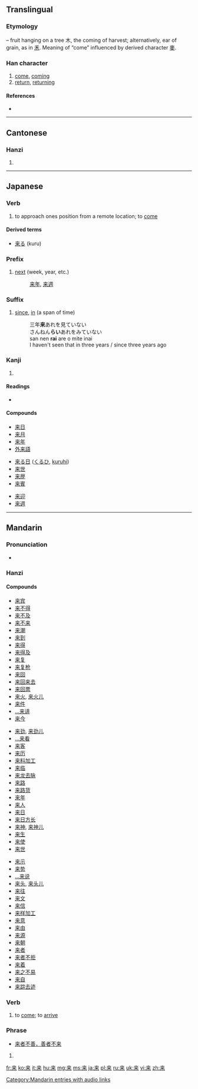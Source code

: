 {{also|來}}
==Translingual==
{{stroke order|strokes=7}}
{{stroke order|type=animate}}
{{Hani-forms|来|[[來]]}}

===Etymology===
{{Han simp|來}} – fruit hanging on a tree 木, the coming of harvest; alternatively, ear of grain, as in [[禾]]. Meaning of “come” influenced by derived character [[麥]].

===Han character===
{{Han char|rn=75|rad=木|as=03|sn=7|four=|canj=木廿 (DT)|ids=⿻[[未]][[丷]]}}

# [[come]], [[coming]]
# [[return]], [[returning]]

====References====
* {{Han ref|kx=0513.011|dkj=14489|hdz=10021.090|uh=6765|ud=26469}}

----

==Cantonese==

===Hanzi===
{{yue-hanzi|jyut=|y=loi4|tra=來}}

# {{defn|lang=yue|sort=木03}}

----

==Japanese==

===Verb===
{{ja-verb|k|type=3|hira=く|rom=ku}}

# to approach ones position from a remote location; to [[come]]

====Derived terms====
* [[来る]] (kuru)

===Prefix===
{{ja-pos|k|prefix|rom=rai|hira=らい}}

# [[next]] (week, year, etc.)
#: [[来年]], [[来週]]

===Suffix===
{{ja-pos|k|suffix|rom=rai|hira=らい}}

# [[since]], [[in]] (a span of time)
#: 三年'''来'''あれを見ていない
#: さんねん'''らい'''あれをみていない
#: san nen '''rai''' are o mite inai
#: I haven't seen that in three years / since three years ago

===Kanji===
{{ja-kanji|grade=2|rs=木03}}

# {{defn|lang=ja|sort=木03}}

====Readings====
* {{ja-readings|on=[[らい]] (rai)|kun=[[くる|く-る]] (kuru), [[きたる|きた-る]] / [[きたる|き-たる]] (kitaru)}}

====Compounds====
{{top3}}
* [[来日]]
* [[来月]]
* [[来年]]
* [[外来語]]
{{mid3}}
* [[来る日]] ([[くるひ]], [[kuruhi]])
* [[来世]]
* [[来歴]]
* [[来賓]]
{{mid3}}
* [[来迎]]
* [[来週]]
{{bottom}}

----

==Mandarin==

===Pronunciation===
* {{audio|zh-lái.ogg|audio}}

===Hanzi===
{{cmn-hanzi|tra=來|pin=[[lái]] ([[lai2]])|wg=lai<sup>2</sup>}}

====Compounds====
{{top3}}
* [[来宾]]
* [[来不得]]
* [[来不及]]
* [[来不来]]
* [[来潮]]
* [[来到]]
* [[来得]]
* [[来得及]]
* [[来复]]
* [[来复枪]]
* [[来回]]
* [[来回来去]]
* [[来回票]]
* [[来火]], [[来火儿]]
* [[来件]]
* [[…来讲]]
* [[来今]]
{{mid3}}
* [[来劲]], [[来劲儿]]
* [[…来看]]
* [[来客]]
* [[来历]]
* [[来料加工]]
* [[来临]]
* [[来龙去脉]]
* [[来路]]
* [[来路货]]
* [[来年]]
* [[来人]]
* [[来日]]
* [[来日方长]]
* [[来神]], [[来神儿]]
* [[来生]]
* [[来使]]
* [[来世]]
{{mid3}}
* [[来示]]
* [[来势]]
* [[…来说]]
* [[来头]], [[来头儿]]
* [[来往]]
* [[来文]]
* [[来信]]
* [[来样加工]]
* [[来意]]
* [[来由]]
* [[来源]]
* [[来朝]]
* [[来者]]
* [[来者不拒]]
* [[来着]]
* [[来之不易]]
* [[来自]]
* [[来踪去迹]]
{{bottom}}

===Verb===
{{cmn-verb|s|pin=lái|pint=lai2|tra=來|rs=木03}}

# to [[come]]; to [[arrive]]

===Phrase===
* [[来者不善，善者不来]]

# {{defn|lang=cmn|sort=木03}}

[[Category:Mandarin entries with audio links]]

[[fr:来]]
[[ko:来]]
[[it:来]]
[[hu:来]]
[[mg:来]]
[[ms:来]]
[[ja:来]]
[[pl:来]]
[[ru:来]]
[[uk:来]]
[[vi:来]]
[[zh:来]]